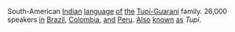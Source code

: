 South-American [[Indian]] [[language]] [[of]] [[the]] [[w:Tupí-Guaraní|Tupí-Guaraní]] family. 26,000 speakers [[in]] [[w:Brazil|Brazil]], [[w:Colombia|Colombia]], [[and]] [[w:Peru|Peru]]. [[Also]] [[known]] [[as]] ''Tupi''.